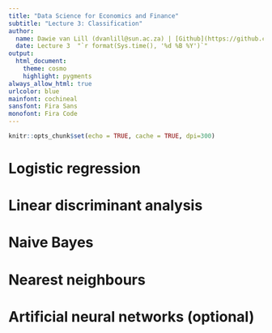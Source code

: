 ```yaml
---
title: "Data Science for Economics and Finance"
subtitle: "Lecture 3: Classification"
author:
  name: Dawie van Lill (dvanlill@sun.ac.za) | [Github](https://github.com/DawievLill)
  date: Lecture 3  "`r format(Sys.time(), '%d %B %Y')`"
output: 
  html_document:
    theme: cosmo
    highlight: pygments
always_allow_html: true
urlcolor: blue
mainfont: cochineal
sansfont: Fira Sans
monofont: Fira Code 
---
```


```r
knitr::opts_chunk$set(echo = TRUE, cache = TRUE, dpi=300)
```

# Logistic regression

# Linear discriminant analysis

# Naive Bayes

# Nearest neighbours

# Artificial neural networks (optional)





